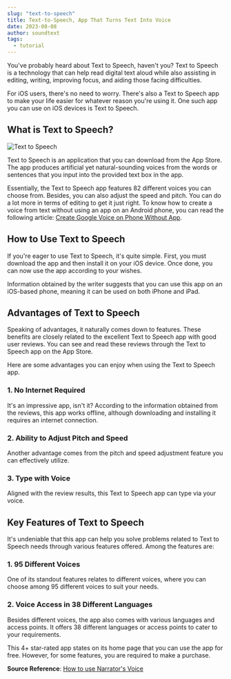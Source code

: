 ```yaml
---
slug: "text-to-speech"
title: Text-to-Speech, App That Turns Text Into Voice
date: 2023-08-08
author: soundtext
tags:
  - tutorial
---
```


You've probably heard about Text to Speech, haven't you? Text to Speech is a technology that can help read digital text aloud while also assisting in editing, writing, improving focus, and aiding those facing difficulties.

For iOS users, there's no need to worry. There's also a Text to Speech app to make your life easier for whatever reason you're using it. One such app you can use on iOS devices is Text to Speech.

## What is Text to Speech?

![Text to Speech](/images/text_to_speech.jpg)

Text to Speech is an application that you can download from the App Store. The app produces artificial yet natural-sounding voices from the words or sentences that you input into the provided text box in the app.

Essentially, the Text to Speech app features 82 different voices you can choose from. Besides, you can also adjust the speed and pitch. You can do a lot more in terms of editing to get it just right. To know how to create a voice from text without using an app on an Android phone, you can read the following article: [Create Google Voice on Phone Without App](https://www.sebuahutas.com/2022/02/cara-membuat-suara-google-di-hp-tanpa.html).

## How to Use Text to Speech

If you're eager to use Text to Speech, it's quite simple. First, you must download the app and then install it on your iOS device. Once done, you can now use the app according to your wishes.

Information obtained by the writer suggests that you can use this app on an iOS-based phone, meaning it can be used on both iPhone and iPad.

## Advantages of Text to Speech

Speaking of advantages, it naturally comes down to features. These benefits are closely related to the excellent Text to Speech app with good user reviews. You can see and read these reviews through the Text to Speech app on the App Store.

Here are some advantages you can enjoy when using the Text to Speech app.

### 1. No Internet Required

It's an impressive app, isn't it? According to the information obtained from the reviews, this app works offline, although downloading and installing it requires an internet connection.

### 2. Ability to Adjust Pitch and Speed

Another advantage comes from the pitch and speed adjustment feature you can effectively utilize.

### 3. Type with Voice

Aligned with the review results, this Text to Speech app can type via your voice.

## Key Features of Text to Speech

It's undeniable that this app can help you solve problems related to Text to Speech needs through various features offered. Among the features are:

### 1. 95 Different Voices

One of its standout features relates to different voices, where you can choose among 95 different voices to suit your needs.

### 2. Voice Access in 38 Different Languages

Besides different voices, the app also comes with various languages and access points. It offers 38 different languages or access points to cater to your requirements.

This 4+ star-rated app states on its home page that you can use the app for free. However, for some features, you are required to make a purchase.

**Source Reference**: [How to use Narrator's Voice](https://blogs.itb.ac.id/kmrg/cara-pakai-narrators-voice/)
